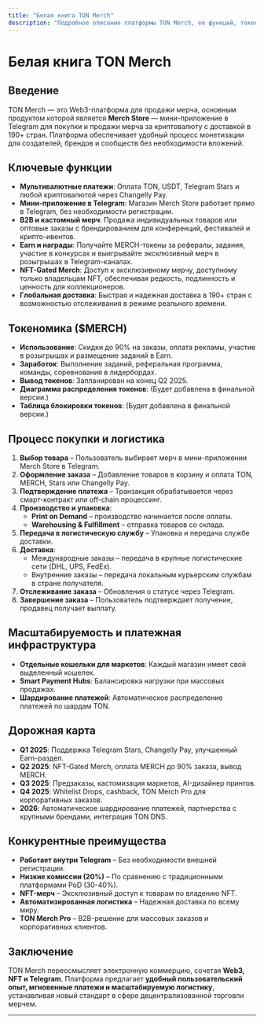 ```yaml
---
title: "Белая книга TON Merch"
description: "Подробное описание платформы TON Merch, ее функций, токеномики и дорожной карты."
---
```


# Белая книга TON Merch

## Введение
TON Merch — это Web3-платформа для продажи мерча, основным продуктом которой является **Merch Store** — мини-приложение в Telegram для покупки и продажи мерча за криптовалюту с доставкой в 190+ стран. Платформа обеспечивает удобный процесс монетизации для создателей, брендов и сообществ без необходимости вложений.

## Ключевые функции

- **Мультивалютные платежи**: Оплата TON, USDT, Telegram Stars и любой криптовалютой через Changelly Pay.
- **Мини-приложение в Telegram**: Магазин Merch Store работает прямо в Telegram, без необходимости регистрации.
- **B2B и кастомный мерч**: Продажа индивидуальных товаров или оптовые заказы с брендированием для конференций, фестивалей и крипто-ивентов.
- **Earn и награды**: Получайте MERCH-токены за рефералы, задания, участие в конкурсах и выигрывайте эксклюзивный мерч в розыгрышах в Telegram-каналах.
- **NFT-Gated Merch**: Доступ к эксклюзивному мерчу, доступному только владельцам NFT, обеспечивая редкость, подлинность и ценность для коллекционеров.
- **Глобальная доставка**: Быстрая и надежная доставка в 190+ стран с возможностью отслеживания в режиме реального времени.

## Токеномика ($MERCH)

- **Использование**: Скидки до 90% на заказы, оплата рекламы, участие в розыгрышах и размещение заданий в Earn.
- **Заработок**: Выполнение заданий, реферальная программа, команды, соревнования в лидербордах.
- **Вывод токенов**: Запланирован на конец Q2 2025.
- **Диаграмма распределения токенов**: (Будет добавлена в финальной версии.)
- **Таблица блокировки токенов**: (Будет добавлена в финальной версии.)

## Процесс покупки и логистика

1. **Выбор товара** – Пользователь выбирает мерч в мини-приложении Merch Store в Telegram.
2. **Оформление заказа** – Добавление товаров в корзину и оплата TON, MERCH, Stars или Changelly Pay.
3. **Подтверждение платежа** – Транзакция обрабатывается через смарт-контракт или off-chain процессинг.
4. **Производство и упаковка**:
   - **Print on Demand** – производство начинается после оплаты.
   - **Warehousing & Fulfillment** – отправка товаров со склада.
5. **Передача в логистическую службу** – Упаковка и передача службе доставки.
6. **Доставка**:
   - Международные заказы – передача в крупные логистические сети (DHL, UPS, FedEx).
   - Внутренние заказы – передача локальным курьерским службам в стране получателя.
7. **Отслеживание заказа** – Обновления о статусе через Telegram.
8. **Завершение заказа** – Пользователь подтверждает получение, продавец получает выплату.

## Масштабируемость и платежная инфраструктура

- **Отдельные кошельки для маркетов**: Каждый магазин имеет свой выделенный кошелек.
- **Smart Payment Hubs**: Балансировка нагрузки при массовых продажах.
- **Шардирование платежей**: Автоматическое распределение платежей по шардам TON.

## Дорожная карта

- **Q1 2025**: Поддержка Telegram Stars, Changelly Pay, улучшенный Earn-раздел.
- **Q2 2025**: NFT-Gated Merch, оплата MERCH до 90% заказа, вывод MERCH.
- **Q3 2025**: Предзаказы, кастомизация маркетов, AI-дизайнер принтов.
- **Q4 2025**: Whitelist Drops, cashback, TON Merch Pro для корпоративных заказов.
- **2026**: Автоматическое шардирование платежей, партнерства с крупными брендами, интеграция TON DNS.

## Конкурентные преимущества

- **Работает внутри Telegram** – Без необходимости внешней регистрации.
- **Низкие комиссии (20%)** – По сравнению с традиционными платформами PoD (30-40%).
- **NFT-мерч** – Эксклюзивный доступ к товарам по владению NFT.
- **Автоматизированная логистика** – Надежная доставка по всему миру.
- **TON Merch Pro** – B2B-решение для массовых заказов и корпоративных клиентов.

## Заключение
TON Merch переосмысляет электронную коммерцию, сочетая **Web3, NFT и Telegram**. Платформа предлагает **удобный пользовательский опыт, мгновенные платежи и масштабируемую логистику**, устанавливая новый стандарт в сфере децентрализованной торговли мерчем.

---
